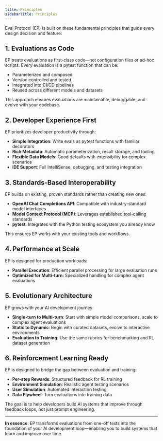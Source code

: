 ```yaml
---
title: Principles
sidebarTitle: Principles
---
```


Eval Protocol (EP) is built on these fundamental principles that guide every design decision and feature:

## 1. **Evaluations as Code**

EP treats evaluations as first-class code—not configuration files or ad-hoc scripts. Every evaluation is a pytest function that can be:
- Parameterized and composed
- Version controlled and tested
- Integrated into CI/CD pipelines
- Reused across different models and datasets

This approach ensures evaluations are maintainable, debuggable, and evolve with your codebase.

## 2. **Developer Experience First**

EP prioritizes developer productivity through:
- **Simple Integration**: Write evals as pytest functions with familiar decorators
- **Rich Metadata**: Automatic parameterization, result storage, and tooling
- **Flexible Data Models**: Good defaults with extensibility for complex scenarios
- **IDE Support**: Full IntelliSense, debugging, and testing integration

## 3. **Standards-Based Interoperability**

EP builds on existing, proven standards rather than creating new ones:
- **OpenAI Chat Completions API**: Compatible with industry-standard model interfaces
- **Model Context Protocol (MCP)**: Leverages established tool-calling standards
- **pytest**: Integrates with the Python testing ecosystem you already know

This ensures EP works with your existing tools and workflows.

## 4. **Performance at Scale**

EP is designed for production workloads:
- **Parallel Execution**: Efficient parallel processing for large evaluation runs
- **Optimized for Multi-turn**: Specialized handling for complex agent evaluations

## 5. **Evolutionary Architecture**

EP grows with your AI development journey:
- **Single-turn to Multi-turn**: Start with simple model comparisons, scale to complex agent evaluations
- **Static to Dynamic**: Begin with curated datasets, evolve to interactive environments
- **Evaluation to Training**: Use the same rubrics for benchmarking and RL dataset generation

## 6. **Reinforcement Learning Ready**

EP is designed to bridge the gap between evaluation and training:
- **Per-step Rewards**: Structured feedback for RL training
- **Environment Simulation**: Realistic agent testing scenarios
- **User Simulation**: Automated interaction testing
- **Data Flywheel**: Turn evaluations into training data

The goal is to help developers build AI systems that improve through feedback loops, not just prompt engineering.

---

**In essence**: EP transforms evaluations from one-off tests into the foundation of your AI development loop—enabling you to build systems that learn and improve over time.